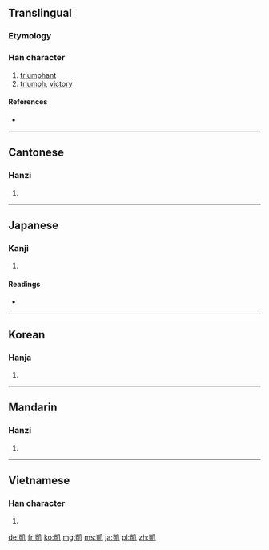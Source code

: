 {{also|凯}}
==Translingual==

===Etymology===
{{Han compound|豈|几}}

===Han character===
{{Han char|rn=16|rad=几|as=10|sn=12|four=2711<sub>0</sub>|canj=山廿竹弓 (UTHN)|ids=⿰[[豈]][[几]]}}

# [[triumphant]]
# [[triumph]], [[victory]]

====References====
* {{Han ref|kx=0134.310|dkj=01790|dj=0300.170|hdz=10278.130|uh=51F1|ud=20977|bh=B3CD|bd=46029}}

----

==Cantonese==

===Hanzi===
{{yue-hanzi|jyut=[[hoi2]], [[ngoi2]]|y=hoi2, ngoi2|sim=凯}}

# {{defn|lang=yue|sort=几10}}

----

==Japanese==

===Kanji===
{{ja-kanji|grade=|rs=几10}}

# {{defn|lang=ja|sort=几10}}

====Readings====
* {{ja-readings|on=[[がい]] (gai), [[かい]] (kai)|kun=[[かちどき]] (kachidoki), [[やわらぐ]] (yawaragu)}}

----

==Korean==

===Hanja===
{{ko-hanja|hangeul=개|rv=gae|mr=kae}}

# {{defn|lang=ko|sort=几10}}

----

==Mandarin==

===Hanzi===
{{cmn-hanzi|sim=凯|pin=[[kǎi]] ([[kai3]])|wg=k'ai<sup>3</sup>}}

# {{defn|lang=cmn|sort=几10}}

----

==Vietnamese==

===Han character===
{{vi-hantu|[[khải]], [[ngai]]|rs=几10}}

# {{defn|lang=vi|sort=几10}}

[[de:凱]]
[[fr:凱]]
[[ko:凱]]
[[mg:凱]]
[[ms:凱]]
[[ja:凱]]
[[pl:凱]]
[[zh:凱]]
